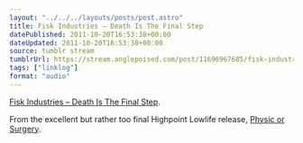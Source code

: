 ```yaml
---
layout: "../../../layouts/posts/post.astro"
title: Fisk Industries – Death Is The Final Step
datePublished: 2011-10-20T16:53:38+00:00
dateUpdated: 2011-10-20T16:53:38+00:00
source: tumblr stream
tumblrUrl: https://stream.anglepoised.com/post/11696967685/fisk-industries-death-is-the-final-step-from
tags: ["linklog"]
format: "audio"
---
```


[Fisk Industries &#8211; Death Is The Final Step][1].

From the excellent but rather too final Highpoint Lowlife release, [Physic or Surgery][2].

[1]: http://soundcloud.com/fiskindustries/death-is-the-final-step-feat-gravediggaz
[2]: http://highpointlowlife.com/
